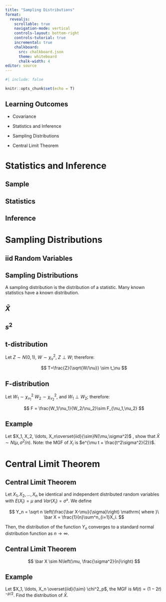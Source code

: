 ```yaml
---
title: "Sampling Distributions"
format:
  revealjs:
    scrollable: true
    navigation-mode: vertical
    controls-layout: bottom-right
    controls-tutorial: true
    incremental: true 
    chalkboard:
      src: chalkboard.json
      theme: whiteboard
      chalk-width: 4
editor: source
---
```


```r
#| include: false

knitr::opts_chunk$set(echo = T)

```

## Learning Outcomes

-   Covariance

-   Statistics and Inference

-   Sampling Distributions

-   Central Limit Theorem



# Statistics and Inference

## Sample

## Statistics

## Inference

# Sampling Distributions

## iid Random Variables

## Sampling Distributions

A sampling distribution is the distribution of a statistic. Many known statistics have a known distribution.

## $\bar X$

## $s^2$

## t-distribution

Let $Z\sim N(0,1)$, $W\sim \chi^2_\nu$, $Z\perp W$; therefore:

$$
T=\frac{Z}{\sqrt{W/\nu}} \sim t_\nu
$$

## F-distribution

Let $W_1\sim\chi^2_{\nu_1}$ $W_2\sim\chi^2_{\nu_2}$, and $W_1\perp W_2$; therefore:

$$
F = \frac{W_1/\nu_1}{W_2/\nu_2}\sim F_{\nu_1,\nu_2}
$$

## Example

Let $X_1, X_2, \ldots, X_n\overset{iid}{\sim}N(\mu,\sigma^2)$ , show that $\bar X \sim N(\mu,\sigma^2/n)$. Note: the MGF of $X_i$ is $e^{\mu t + \frac{t^2\sigma^2}{2}}$.

# Central Limit Theorem

## Central Limit Theorem

Let $X_1, X_2, \ldots, X_n$ be identical and independent distributed random variables with $E(X_i)=\mu$ and $Var(X_i) = \sigma²$. We define

$$
Y_n = \sqrt n \left(\frac{\bar X-\mu}{\sigma}\right) \mathrm{ where }\ \bar X = \frac{1}{n}\sum^n_{i=1}X_i.
$$

Then, the distribution of the function $Y_n$ converges to a standard normal distribution function as $n\rightarrow \infty$.

## Central Limit Theorem

$$
\bar X \sim N\left(\mu, \frac{\sigma^2}{n}\right)
$$

## Example

Let $X_1, \ldots, X_n \overset{iid}{\sim} \chi^2_p$, the MGF is $M(t)=(1-2t)^{-p/2}$. Find the distribution of $\bar X$.